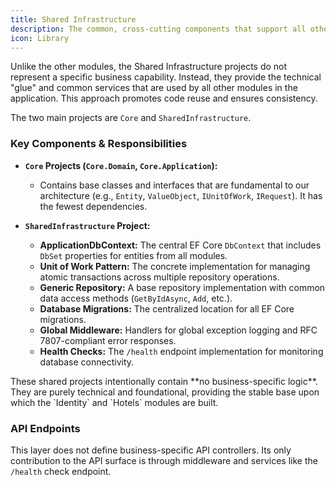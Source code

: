 ```yaml
---
title: Shared Infrastructure
description: The common, cross-cutting components that support all other modules.
icon: Library
---
```



Unlike the other modules, the Shared Infrastructure projects do not represent a specific business capability. Instead, they provide the technical "glue" and common services that are used by all other modules in the application. This approach promotes code reuse and ensures consistency.

The two main projects are `Core` and `SharedInfrastructure`.

### Key Components & Responsibilities

- **`Core` Projects (`Core.Domain`, `Core.Application`):**

  - Contains base classes and interfaces that are fundamental to our architecture (e.g., `Entity`, `ValueObject`, `IUnitOfWork`, `IRequest`). It has the fewest dependencies.

- **`SharedInfrastructure` Project:**
  - **ApplicationDbContext:** The central EF Core `DbContext` that includes `DbSet` properties for entities from all modules.
  - **Unit of Work Pattern:** The concrete implementation for managing atomic transactions across multiple repository operations.
  - **Generic Repository:** A base repository implementation with common data access methods (`GetByIdAsync`, `Add`, etc.).
  - **Database Migrations:** The centralized location for all EF Core migrations.
  - **Global Middleware:** Handlers for global exception logging and RFC 7807-compliant error responses.
  - **Health Checks:** The `/health` endpoint implementation for monitoring database connectivity.

<Callout title="No Business Logic Here">
  These shared projects intentionally contain **no business-specific logic**.
  They are purely technical and foundational, providing the stable base upon
  which the `Identity` and `Hotels` modules are built.
</Callout>

### API Endpoints

This layer does not define business-specific API controllers. Its only contribution to the API surface is through middleware and services like the `/health` check endpoint.
